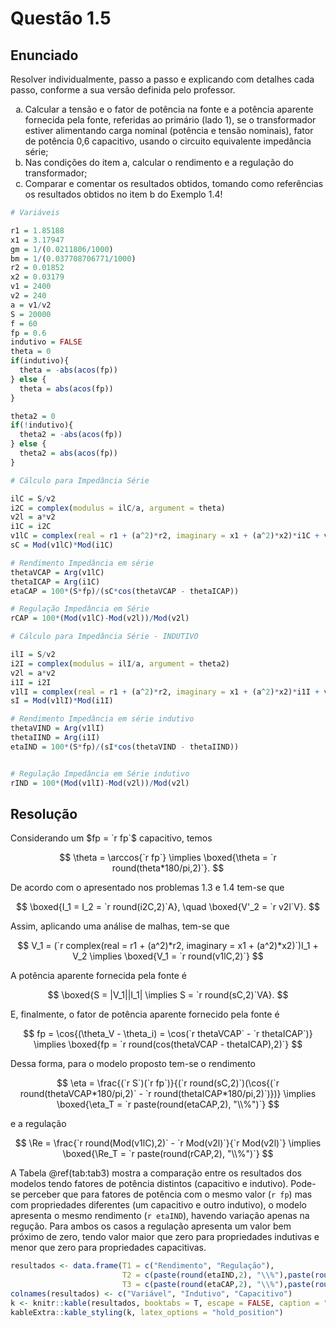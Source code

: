 <!-- Criado por Djonathan Quadras -->

# Questão 1.5 {-}

## Enunciado {-}

Resolver individualmente, passo a passo e explicando com detalhes cada passo, conforme a sua versão definida pelo professor.

a. Calcular a tensão e o fator de potência na fonte e a potência aparente fornecida pela fonte, referidas ao primário (lado 1), se o transformador estiver alimentando carga nominal (potência e tensão nominais), fator de potência 0,6 capacitivo, usando o circuito equivalente impedância série;
b. Nas condições do item a, calcular o rendimento e a regulação do transformador;
c. Comparar e comentar os resultados obtidos, tomando como referências os resultados obtidos no item b do
Exemplo 1.4!

```r

# Variáveis   

r1 = 1.85188
x1 = 3.17947
gm = 1/(0.0211806/1000)
bm = 1/(0.037708706771/1000)
r2 = 0.01852
x2 = 0.03179
v1 = 2400
v2 = 240
a = v1/v2
S = 20000
f = 60
fp = 0.6
indutivo = FALSE
theta = 0
if(indutivo){
  theta = -abs(acos(fp))
} else {
  theta = abs(acos(fp))
}

theta2 = 0
if(!indutivo){
  theta2 = -abs(acos(fp))
} else {
  theta2 = abs(acos(fp))
}

# Cálculo para Impedância Série

ilC = S/v2
i2C = complex(modulus = ilC/a, argument = theta)
v2l = a*v2
i1C = i2C 
v1lC = complex(real = r1 + (a^2)*r2, imaginary = x1 + (a^2)*x2)*i1C + v2l
sC = Mod(v1lC)*Mod(i1C)

# Rendimento Impedância em série
thetaVCAP = Arg(v1lC)
thetaICAP = Arg(i1C)
etaCAP = 100*(S*fp)/(sC*cos(thetaVCAP - thetaICAP))

# Regulação Impedância em Série
rCAP = 100*(Mod(v1lC)-Mod(v2l))/Mod(v2l)

# Cálculo para Impedância Série - INDUTIVO

ilI = S/v2
i2I = complex(modulus = ilI/a, argument = theta2)
v2l = a*v2
i1I = i2I 
v1lI = complex(real = r1 + (a^2)*r2, imaginary = x1 + (a^2)*x2)*i1I + v2l
sI = Mod(v1lI)*Mod(i1I)

# Rendimento Impedância em série indutivo
thetaVIND = Arg(v1lI)
thetaIIND = Arg(i1I)
etaIND = 100*(S*fp)/(sI*cos(thetaVIND - thetaIIND))


# Regulação Impedância em Série indutivo
rIND = 100*(Mod(v1lI)-Mod(v2l))/Mod(v2l)
```


## Resolução {-}

Considerando um $fp = `r fp`$ capacitivo, temos

$$
\theta = \arccos{`r fp`} \implies \boxed{\theta = `r round(theta*180/pi,2)`}.
$$

De acordo com o apresentado nos problemas 1.3 e 1.4 tem-se que

$$
\boxed{I_1 = I_2 = `r round(i2C,2)`A}, \quad \boxed{V'_2 = `r v2l`V}.
$$

Assim, aplicando uma análise de malhas, tem-se que

$$
V_1 = (`r complex(real = r1 + (a^2)*r2, imaginary = x1 + (a^2)*x2)`)I_1 + V_2 \implies \boxed{V_1 = `r round(v1lC,2)`}
$$

A potência aparente fornecida pela fonte é

$$
\boxed{S = |V_1||I_1| \implies S = `r round(sC,2)`VA}.
$$

E, finalmente, o fator de potência aparente fornecido pela fonte é

$$
fp = \cos{(\theta_V - \theta_i) = \cos(`r thetaVCAP` - `r thetaICAP`)} \implies \boxed{fp = `r round(cos(thetaVCAP - thetaICAP),2)`}
$$

Dessa forma, para o modelo proposto tem-se o rendimento

$$
\eta = \frac{(`r S`)(`r fp`)}{(`r round(sC,2)`)(\cos{(`r round(thetaVCAP*180/pi,2)` - `r round(thetaICAP*180/pi,2)`)})} \implies \boxed{\eta_T = `r paste(round(etaCAP,2), "\\%")`}
$$

e a regulação

$$
\Re = \frac{`r round(Mod(v1lC),2)` - `r Mod(v2l)`}{`r Mod(v2l)`} \implies \boxed{\Re_T = `r paste(round(rCAP,2), "\\%")`}
$$

A Tabela \@ref(tab:tab3) mostra a comparação entre os resultados dos modelos tendo fatores de potência distintos (capacitivo e indutivo). Pode-se perceber que para fatores de potência com o mesmo valor (`r fp`) mas com propriedades diferentes (um capacitivo e outro indutivo), o modelo apresenta o mesmo rendimento (`r etaIND`), havendo variação apenas na regução. Para ambos os casos a regulação apresenta um valor bem próximo de zero, tendo valor maior que zero para propriedades indutivas e menor que zero para propriedades capacitivas.

```r
resultados <- data.frame(T1 = c("Rendimento", "Regulação"),
                         T2 = c(paste(round(etaIND,2), "\\%"),paste(round(rIND,2), "\\%")),
                         T3 = c(paste(round(etaCAP,2), "\\%"),paste(round(rCAP,2), "\\%")))
colnames(resultados) <- c("Variável", "Indutivo", "Capacitivo")
k <- knitr::kable(resultados, booktabs = T, escape = FALSE, caption = "Comparação entre os modelos")
kableExtra::kable_styling(k, latex_options = "hold_position")
```
